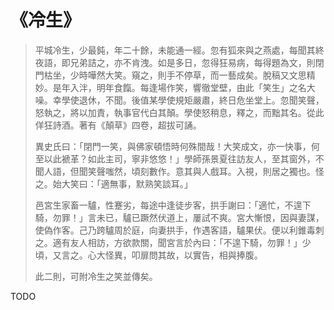 # 《冷生》

> 平城冷生，少最鈍，年二十餘，未能通一經。忽有狐來與之燕處，每聞其終夜語，即兄弟詰之，亦不肯洩。如是多日，忽得狂易病，每得題為文，則閉門枯坐，少時嘩然大笑。窺之，則手不停草，而一藝成矣。脫稿又文思精妙。是年入泮，明年食餼。每逢場作笑，響徹堂壁，由此「笑生」之名大噪。幸學使退休，不聞。後值某學使規矩嚴肅，終日危坐堂上。忽聞笑聲，怒執之，將以加責，執事官代白其顛。學使怒稍息，釋之，而黜其名。從此佯狂詩酒。著有《顛草》四卷，超拔可誦。
>
> 異史氏曰：「閉門一笑，與佛家頓悟時何殊間哉！大笑成文，亦一快事，何至以此褫革？如此主司，寧非悠悠！」學師孫景夏往訪友人，至其窗外，不聞人語，但聞笑聲嗤然，頃刻數作。意其與人戲耳。入視，則居之獨也。怪之。始大笑曰：「適無事，默熟笑談耳。」
>
> 邑宮生家畜一驢，性蹇劣，每途中逢徒步客，拱手謝曰：「適忙，不遑下騎，勿罪！」言未已，驢已蹶然伏道上，屢試不爽。宮大慚恨，因與妻謀，使偽作客。己乃跨驢周於庭，向妻拱手，作遇客語，驢果伏。便以利錐毒刺之。適有友人相訪，方欲款關，聞宮言於內曰：「不遑下騎，勿罪！」少頃，又言之。心大怪異，叩扉問其故，以實告，相與捧腹。
>
> 此二則，可附冷生之笑並傳矣。

TODO
